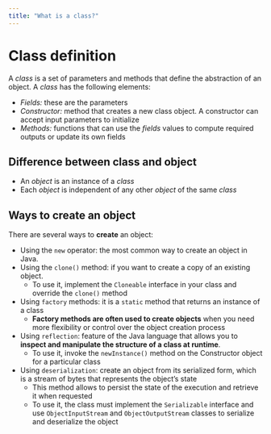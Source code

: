 ```yaml
---
title: "What is a class?"
---
```

# Class definition
A *class* is a set of parameters and methods that define the abstraction of an object.
A *class* has the following elements:

* *Fields:* these are the parameters
* *Constructor:* method that creates a new class object. A constructor can accept input parameters to initialize
* *Methods:* functions that can use the *fields* values to compute required outputs or update its own fields

## Difference between class and object
* An *object* is an instance of a *class*
* Each *object* is independent of any other *object* of the same *class*

## Ways to create an object
There are several ways to **create** an object:

-   Using the `new` operator: the most common way to create an object in Java.
-   Using the `clone()` method: if you want to create a copy of an existing object.
    - To use it, implement the `Cloneable` interface in your class and override the `clone()` method
-   Using `factory` methods: it is a `static` method that returns an instance of a class
    - **Factory methods are often used to create objects** when you need more flexibility or control over the object creation process
-   Using `reflection`: feature of the Java language that allows you to **inspect and manipulate the structure of a class at runtime**.
    - To use it, invoke the `newInstance()` method on the Constructor object for a particular class
-   Using `deserialization`: create an object from its serialized form, which is a stream of bytes that represents the object's state
    - This method allows to persist the state of the execution and retrieve it when requested
    - To use it, the class must implement the `Serializable` interface and use `ObjectInputStream` and `ObjectOutputStream` classes to serialize and deserialize the object